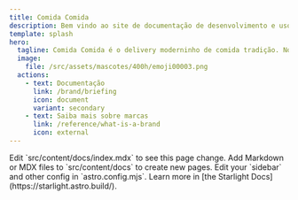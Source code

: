 ```yaml
---
title: Comida Comida
description: Bem vindo ao site de documentação de desenvolvimento e uso da marca Comida-Comida
template: splash
hero:
  tagline: Comida Comida é o delivery moderninho de comida tradição. Nosso whatsapp tem cheiro de cebola fritando. Esse site documenta o processo de desenvolvimento de nossa marca e armazena arquivos para uso da marca de de suas
  image:
    file: /src/assets/mascotes/400h/emoji00003.png
  actions:
    - text: Documentação
      link: /brand/briefing
      icon: document
      variant: secondary
    - text: Saiba mais sobre marcas
      link: /reference/what-is-a-brand
      icon: external
---
```


<div class="index-header"></div>
<CardGrid stagger>
	<Card title="A marca" icon="star">
		Edit `src/content/docs/index.mdx` to see this page change.
	</Card>
	<Card title="Aplicações" icon="star">
		Add Markdown or MDX files to `src/content/docs` to create new pages.
	</Card>
	<Card title="Contexto e moodboard" icon="star">
		Edit your `sidebar` and other config in `astro.config.mjs`.
	</Card>
	<Card title="Guia de uso" icon="star">
		Learn more in [the Starlight Docs](https://starlight.astro.build/).
	</Card>
</CardGrid>
